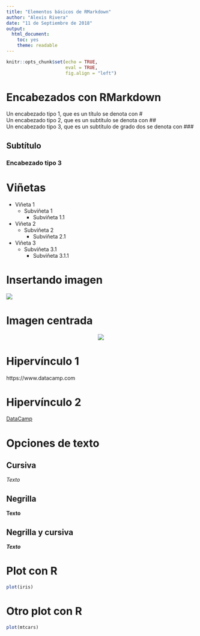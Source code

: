 ```yaml
---
title: "Elementos básicos de RMarkdown"
author: "Alexis Rivera"
date: "11 de Septiembre de 2018"
output:
  html_document:
    toc: yes
    theme: readable
---
```


```r
knitr::opts_chunk$set(echo = TRUE,
                      eval = TRUE,
                      fig.align = "left")
```

# Encabezados con RMarkdown

Un encabezado tipo 1, que es un título se denota con #  
Un encabezado tipo 2, que es un subtítulo se denota con ##  
Un encabezado tipo 3, que es un subtítulo de grado dos se denota con ###  

## Subtítulo

### Encabezado tipo 3

# Viñetas

  - Viñeta 1
      - Subviñeta 1
          - Subviñeta 1.1
  + Viñeta 2
      * Subviñeta 2
          + Subviñeta 2.1
  * Viñeta 3
      - Subviñeta 3.1
          + Subviñeta 3.1.1
          
# Insertando imagen

![](Grafica-81617.gif)

# Imagen centrada

<center>
![](Grafica-81617.gif)
</center>

# Hipervínculo 1

https://www.datacamp.com

# Hipervínculo 2

[DataCamp](https://www.datacamp.com)

# Opciones de texto

## Cursiva

_Texto_

## Negrilla

__Texto__

## Negrilla y cursiva

___Texto___

# Plot con R

```r
plot(iris)
```

# Otro plot con R

```r
plot(mtcars)
```




